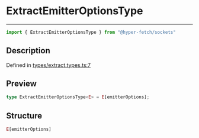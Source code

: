 

# ExtractEmitterOptionsType

<div class="api-docs__separator" data-reactroot="">

---

</div><div class="api-docs__import" data-reactroot="">

```ts
import { ExtractEmitterOptionsType } from "@hyper-fetch/sockets"
```

</div><div class="api-docs__section">

## Description

</div><div class="api-docs__description"><span class="api-docs__do-not-parse">



</span></div><p class="api-docs__definition">

Defined in [types/extract.types.ts:7](https://github.com/BetterTyped/hyper-fetch/blob/c44d728f/packages/sockets/src/types/extract.types.ts#L7)

</p><div class="api-docs__section">

## Preview

</div><div class="api-docs__preview type single">

```ts
type ExtractEmitterOptionsType<E> = E[emitterOptions];
```

</div><div class="api-docs__section">

## Structure

</div><div class="api-docs__returns">

```ts
E[emitterOptions]
```

</div>